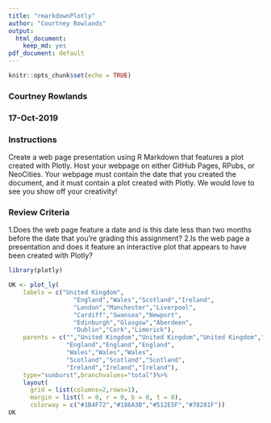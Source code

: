 ---
title: "rmarkdownPlotly"
author: "Courtney Rowlands"
output: 
  html_document:
    keep_md: yes
pdf_document: default
---

<!-- rmarkdown v1 -->
```{r setup, include=FALSE}
knitr::opts_chunk$set(echo = TRUE)
```
### Courtney Rowlands
### 17-Oct-2019
### Instructions

Create a web page presentation using R Markdown that features a plot created with Plotly. Host your webpage on either GitHub Pages, RPubs, or NeoCities. Your webpage must contain the date that you created the document, and it must contain a plot created with Plotly. We would love to see you show off your creativity!

### Review Criteria
1.Does the web page feature a date and is this date less than two months before the date that you're grading this assignment?
2.Is the web page a presentation and does it feature an interactive plot that appears to have been created with Plotly?

```{r libraries}
library(plotly)
```

```{r plotly}
UK <- plot_ly(
    labels = c("United Kingdom",
                  "England","Wales","Scotland","Ireland", 
                  "London","Manchester","Liverpool",
                  "Cardiff","Swansea","Newport", 
                  "Edinburgh","Glasgow","Aberdeen",
                  "Dublin","Cork","Limerick"),
    parents = c("","United Kingdom","United Kingdom","United Kingdom","United Kingdom",
                "England","England","England",
                "Wales","Wales","Wales",
                "Scotland","Scotland","Scotland",
                "Ireland","Ireland","Ireland"),
    type="sunburst",branchvalues="total")%>%
    layout(
      grid = list(columns=2,rows=1),
      margin = list(l = 0, r = 0, b = 0, t = 0),
      colorway = c("#1B4F72","#186A3B","#512E5F","#78281F"))
UK
```
